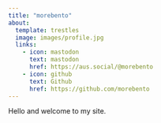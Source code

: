 ```yaml
---
title: "morebento"
about:
  template: trestles
  image: images/profile.jpg
  links:
    - icon: mastodon
      text: mastodon
      href: https://aus.social/@morebento
    - icon: github
      text: Github
      href: https://github.com/morebento
---
```



Hello and welcome to my site.